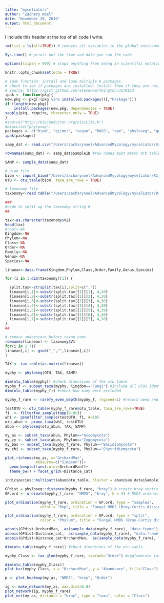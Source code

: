 ```yaml
---
title: "myceliators"
author: "Zachary Noel"
date: "November 29, 2016"
output: html_document
---
```


I include this header at the top of all code I write. 

```r
rm(list = ls(all=TRUE)) # removes all variables in the global environment so you start fresh

Sys.time() # prints out the time and date you ran the code

options(scipen = 999) # stops anything from being in scientific notation
```

```r
knitr::opts_chunk$set(echo = TRUE)

# ipak function: install and load multiple R packages.
# check to see if packages are installed. Install them if they are not, then load them into the R session.
# Source: https://gist.github.com/stevenworthington/3178163
ipak <- function(pkg){
new.pkg <- pkg[!(pkg %in% installed.packages()[,"Package"])]
if (length(new.pkg)) 
    install.packages(new.pkg, dependencies = TRUE)
sapply(pkg, require, character.only = TRUE)
}
#source("http://bioconductor.org/biocLite.R")
#biocLite("phyloseq")
packages <- c("biom", "qiimer", "vegan", "MASS", "ape", "phyloseq", "ggplot2", "plyr", "indicspecies")
ipak(packages)
```

```r
samp_dat <- read.csv("/Users/zacharynoel/AdvancedMycology/myceliator/mapping_myceliator.csv", sep = ",", header = T )

rownames(samp_dat) <- samp_dat$SampleID #row names must match OTU table headers

SAMP <- sample_data(samp_dat)

# biom file
biom <- import_biom("/Users/zacharynoel/AdvancedMycology/myceliator/R1_otu_table_tax_json.biom", header=T)
OTU <- otu_table(biom, taxa_are_rows = TRUE)

# taxonomy file
taxonomy<-read.table("/Users/zacharynoel/AdvancedMycology/myceliator/R1_taxonomy_otutaxout__RDP.txt", sep="\t", header=F)

###
#code to split up the taxonomy string #
##

tax<-as.character(taxonomy$V2)
head(tax)
#root<-NA
Kingdom<-NA
Phylum<-NA
Class<-NA
Order<-NA
Family<-NA
Genus<-NA
Species<-NA

linaean<-data.frame(Kingdom,Phylum,Class,Order,Family,Genus,Species)

for (i in 1:dim(taxonomy)[1]) {

  split.tax<-strsplit(tax[i],split=c(";"))
  linaean[i,1]<-substr(split.tax[[1]][1], 4,30)
  linaean[i,2]<-substr(split.tax[[1]][2], 4,30)
  linaean[i,3]<-substr(split.tax[[1]][3], 4,30)
  linaean[i,4]<-substr(split.tax[[1]][4], 4,30)
  linaean[i,5]<-substr(split.tax[[1]][5], 4,30)
  linaean[i,6]<-substr(split.tax[[1]][6], 4,30)
  linaean[i,7]<-substr(split.tax[[1]][7], 4,30)
}
##

# remove underscore before taxon name
rownames(linaean) <- taxonomy$V1
for(i in 2:7){
linaean[,i] <- gsub("_","",linaean[,i])
}

TAX <- tax_table(as.matrix(linaean))

myphy <- phyloseq(OTU, TAX, SAMP)

dim(otu_table(myphy)) #check dimensions of the otu table
myphy_f <- subset_taxa(myphy, Kingdom=="Fungi") #include all OTUS identified
dim(otu_table(myphy_f)) #check how many were excluded

myphy_f_rare <- rarefy_even_depth(myphy_f, rngseed=1) #record seed and # of OTUs removed

testOTU <- otu_table(myphy_f_rare@otu_table, taxa_are_rows=TRUE)
f1  <- filterfun_sample(topp(0.05))
wh1 <- genefilter_sample(testOTU, f1, A=10)
otu_abun <- prune_taxa(wh1, testOTU)
abun <- phyloseq(otu_abun, TAX, SAMP)

my_as <- subset_taxa(abun, Phylum=="Ascomycota")
my_zy <- subset_taxa(abun, Phylum=="Zygomycota")
my_bas <- subset_taxa(myphy_f_rare, Phylum=="Basidiomycota")
my_chi <- subset_taxa(myphy_f_rare, Phylum=="Chytridiomycota")

plot_richness(my_as, x="OrchardMan", 
              measures=c("Simpson"))+
  geom_boxplot(aes(color=OrchardMan))+
  theme_bw() + facet_grid(~Distance_cat)
```

```r
indicspecies::multipatt(abun@otu_table, cluster = abun@sam_data$SampleID)

```

```r
GPdist = phyloseq::distance(myphy_f_rare, "bray") # create bray-curtis distance matrix
GP.ord <- ordinate(myphy_f_rare, "NMDS", "bray", k = 4) # NMDS ordination 

plot_ordination(myphy_f_rare, ordination = GP.ord, type = "samples", 
                color = "Rep", title = "Fungal NMDS (Bray-Curtis dissim.)") + theme_bw() + geom_point()

plot_ordination(myphy_f_rare, ordination = GP.ord, type = "split", 
                color = "Phylum", title = "Fungal NMDS (Bray-Curtis dissim.)") + theme_bw() + facet_grid(~Phylum)

adonis(GPdist~OrchardMan,  as(sample_data(myphy_f_rare), "data.frame")) #Are there significant changes? 
adonis(GPdist~Distance_cat,  as(sample_data(myphy_f_rare), "data.frame")) #Are there significant changes? 
adonis(GPdist~Distance_cat*OrchardMan,  as(sample_data(myphy_f_rare), "data.frame"), permutations = 10000) #Are there significant changes? 
```

```r
dim(otu_table(myphy_f_rare)) #check dimensions of the otu table

myphy_Class <- tax_glom(myphy_f_rare, taxrank="Order") #agglomerate taxa based on class level

dim(otu_table(myphy_Class)) 
plot_bar(myphy_Class, x = "OrchardMan", y = "Abundance", fill="Class") 
```

```r

p <- plot_heatmap(my_as, "NMDS", "bray", "Order")
```

```r
ig <- make_network(my_as, max.dist=0.8)
plot_network(ig, myphy_f_rare)
plot_net(my_as, distance = "bray", type = "taxa", color = "Class")
```

